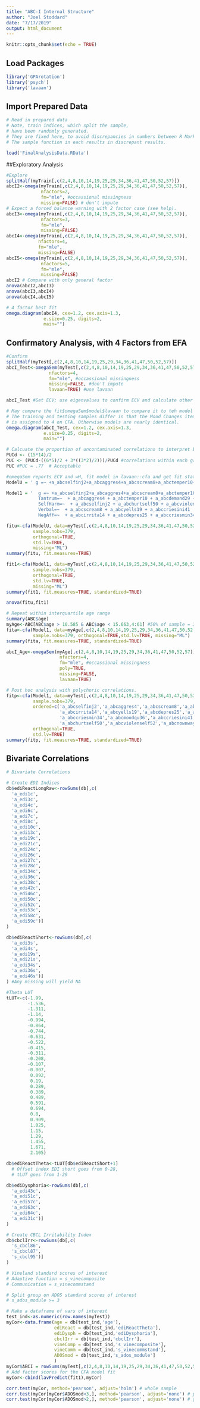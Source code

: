 ---
title: "ABC-I Internal Structure"
author: "Joel Stoddard"
date: "7/17/2019"
output: html_document
---

```{r setup, include=FALSE}
knitr::opts_chunk$set(echo = TRUE)
```

## Load Packages

```{r }
library('GPArotation')
library('psych')
library('lavaan')
```

## Import Prepared Data
```{r}
# Read in prepared data
# Note, train indices, which split the sample, 
# have been randomly generated.
# They are fixed here, to avoid discrepancies in numbers between R Markdown and the original console-based analysis.
# The sample function in each results in discrepant results.

load('FinalAnalysisData.RData')

```

##Exploratory Analysis

```{r}
#Explore
splitHalf(myTrain[,c(2,4,8,10,14,19,25,29,34,36,41,47,50,52,57)])
abcI2<-omega(myTrain[,c(2,4,8,10,14,19,25,29,34,36,41,47,50,52,57)],
             nfactors=2, 
             fm="mle", #occassional missingness
             missing=FALSE) # don't impute
# Expect a forced balance warning with 2 factor case (see help).
abcI3<-omega(myTrain[,c(2,4,8,10,14,19,25,29,34,36,41,47,50,52,57)],
             nfactors=3, 
             fm="mle", 
             missing=FALSE)
abcI4<-omega(myTrain[,c(2,4,8,10,14,19,25,29,34,36,41,47,50,52,57)],
            nfactors=4, 
            fm="mle", 
            missing=FALSE)
abcI5<-omega(myTrain[,c(2,4,8,10,14,19,25,29,34,36,41,47,50,52,57)],
             nfactors=5, 
             fm="mle", 
             missing=FALSE)
abcI2 # Compare with only general factor
anova(abcI2,abcI3)
anova(abcI3,abcI4)
anova(abcI4,abcI5)

# 4 factor best fit
omega.diagram(abcI4, cex=1.2, cex.axis=1.3, 
              e.size=0.25, digits=2,
              main="")
```

## Confirmatory Analysis, with 4 Factors from EFA

```{r}
#Confirm
splitHalf(myTest[,c(2,4,8,10,14,19,25,29,34,36,41,47,50,52,57)])
abcI_Test<-omegaSem(myTest[,c(2,4,8,10,14,19,25,29,34,36,41,47,50,52,57)],
                nfactors=4,
                fm="mle", #occassional missingness
                missing=FALSE, #don't impute
                lavaan=TRUE) #use lavaan

abcI_Test #Get ECV; use eigenvalues to confirm ECV and calculate other explained variance

# May compare the fit$omegaSem$model$lavaan to compare it to teh model from abcI4 above and record as Model 1 below.
# The training and testing samples differ in that the Mood Changes item, with crossloadings on factor 1 and 4 on EFA
# is assigned to 4 on CFA. Otherwise models are nearly identical.
omega.diagram(abcI_Test, cex=1.2, cex.axis=1.3, 
              e.size=0.25, digits=2,
              main="")

# Calcuate the proportion of uncontaminated correlations to interpret ECV
PUCd <- (15*14)/2
PUC <- (PUCd-((6*5)/2 + 3*((3*2)/2)))/PUCd #correlations within each gropuing factor
PUC #PUC = .77  # Acceptable

#omegaSem reports ECV and wH, fit model in lavaan::cfa and get fit stats form output (below)
ModelU = ' g =~ +a_abcselfinj2+a_abcaggres4+a_abcscream8+a_abctemper10+a_abcirrita14+a_abcyells19+a_abcdepres25+a_abcdemand29+a_abccriesmin34+a_abcmoodqu36+a_abccriesini41+a_abcbangsobj47+a_abchurtself50+a_abcviolenself52+a_abcnownway57 '

Model1 = '  g =~ +a_abcselfinj2+a_abcaggres4+a_abcscream8+a_abctemper10+a_abcirrita14+a_abcyells19+a_abcdepres25+a_abcdemand29+a_abccriesmin34+a_abcmoodqu36+a_abccriesini41+a_abcbangsobj47+a_abchurtself50+a_abcviolenself52+a_abcnownway57
            Tantrum=~  + a_abcaggres4 + a_abctemper10 + a_abcdemand29 + a_abcmoodqu36 + a_abcbangsobj47 + a_abcnownway57                                                                                                                          
            SelfHarm=~  + a_abcselfinj2 + a_abchurtself50 + a_abcviolenself52                                                                                                                                                                      
            Verbal=~  + a_abcscream8 + a_abcyells19 + a_abccriesini41                                                                                                                                                                            
            NegAff=~  + a_abcirrita14 + a_abcdepres25 + a_abccriesmin34 '

fitu<-cfa(ModelU, data=myTest[,c(2,4,8,10,14,19,25,29,34,36,41,47,50,52,57)], 
          sample.nobs=379,
          orthogonal=TRUE,
          std.lv=TRUE, 
          missing="ML")
summary(fitu, fit.measures=TRUE)

fit1<-cfa(Model1, data=myTest[,c(2,4,8,10,14,19,25,29,34,36,41,47,50,52,57)],
          sample.nobs=379, 
          orthogonal=TRUE,
          std.lv=TRUE, 
          missing="ML")
summary(fit1, fit.measures=TRUE, standardized=TRUE)

anova(fitu,fit1)

# Repeat within interquartile age range
summary(ABC$age)
myAge<-ABC[ABC$age > 10.585 & ABC$age < 15.663,4:61] #50% of sample = 379
fita<-cfa(Model1, data=myAge[,c(2,4,8,10,14,19,25,29,34,36,41,47,50,52,57)], 
          sample.nobs=379, orthogonal=TRUE,std.lv=TRUE, missing="ML")
summary(fita, fit.measures=TRUE, standardized=TRUE)

abcI_Age<-omegaSem(myAge[,c(2,4,8,10,14,19,25,29,34,36,41,47,50,52,57)],
                    nfactors=4,
                    fm="mle", #occassional missingness
                    poly=TRUE,
                    missing=FALSE,
                    lavaan=TRUE)

# Post hoc analysis with polychoric correlations.
fitp<-cfa(Model1, data=myTest[,c(2,4,8,10,14,19,25,29,34,36,41,47,50,52,57)],
          sample.nobs=379, 
          ordered=c('a_abcselfinj2','a_abcaggres4','a_abcscream8','a_abctemper10',
                    'a_abcirrita14','a_abcyells19','a_abcdepres25','a_abcdemand29',
                    'a_abccriesmin34','a_abcmoodqu36','a_abccriesini41','a_abcbangsobj47',
                    'a_abchurtself50','a_abcviolenself52','a_abcnownway57'),
          orthogonal=TRUE,
          std.lv=TRUE)
summary(fitp, fit.measures=TRUE, standardized=TRUE)


```

## Bivariate Correlations

```{r}
# Bivariate Correlations

# Create EDI Indices
db$ediReactLongRaw<-rowSums(db[,c(
  'a_edi1c',
  'a_edi3c',
  'a_edi4c',
  'a_edi6c',
  'a_edi7c',
  'a_edi8c',
  'a_edi10c',
  'a_edi13c',
  'a_edi19c',
  'a_edi21c',
  'a_edi24c',
  'a_edi26c',
  'a_edi27c',
  'a_edi28c',
  'a_edi34c',
  'a_edi36c',
  'a_edi38c',
  'a_edi42c',
  'a_edi46c',
  'a_edi50c',
  'a_edi52c',
  'a_edi53c',
  'a_edi58c',
  'a_edi59c')]
)

db$ediReactShort<-rowSums(db[,c(
  'a_edi3s',
  'a_edi4s',
  'a_edi19s',
  'a_edi21s',
  'a_edi34s',
  'a_edi36s',
  'a_edi46s')]
) #Any missing will yield NA

#Theta LUT
tLUT<-c(-1.99,
        -1.536,
        -1.311,
        -1.14,
        -0.994,
        -0.864,
        -0.744,
        -0.631,
        -0.522,
        -0.415,
        -0.311,
        -0.208,
        -0.107,
        -0.007,
         0.092,
         0.19,
         0.289,
         0.389,
         0.489,
         0.591,
         0.694,
         0.8,
         0.909,
         1.025,
         1.15,
         1.29,
         1.455,
         1.671,
         2.105)

db$ediReactTheta<-tLUT[db$ediReactShort+1] 
  # Offset index EDI short goes from 0-28, 
  # tLUT goes from 1-29

db$ediDysphoria<-rowSums(db[,c(
  'a_edi43c',
  'a_edi51c',
  'a_edi57c',
  'a_edi63c',
  'a_edi64c',
  'a_edi31c')]
)

# Create CBCL Irritability Index
db$cbclIrr<-rowSums(db[,c(
  's_cbcl86',
  's_cbcl87',
  's_cbcl95')]
)

# Vineland standard scores of interest
# Adaptive function = s_vinecomposite
# Communication = s_vinecommstand

# Split group on ADOS standard scores of interest
# s_ados_module >= 3

# Make a dataframe of vars of interest
test_ind<-as.numeric(row.names(myTest))
myCor<-data.frame(age = db[test_ind,'age'],
                  ediReact = db[test_ind,'ediReactTheta'],
                  ediDysph = db[test_ind,'ediDysphoria'],
                  cbclIrr = db[test_ind,'cbclIrr'],
                  vineComp = db[test_ind,'s_vinecomposite'],
                  vineComm = db[test_ind,'s_vinecommstand'],
                  ADOSmod = db[test_ind,'s_ados_module']
                  )
myCor$ABCI = rowSums(myTest[,c(2,4,8,10,14,19,25,29,34,36,41,47,50,52,57)])
# Add factor scores for the CFA model fit
myCor<-cbind(lavPredict(fit1),myCor)

corr.test(myCor, method='pearson', adjust='holm') # whole sample
corr.test(myCor[myCor$ADOSmod<3,], method='pearson', adjust='none') # poor communication
corr.test(myCor[myCor$ADOSmod>2,], method='pearson', adjust='none') # good communication

```

